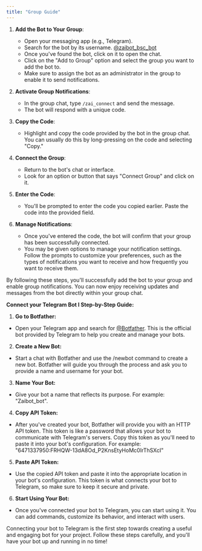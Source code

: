 ```yaml
---
title: "Group Guide"
---
```


1. **Add the Bot to Your Group**:

   - Open your messaging app (e.g., Telegram).
   - Search for the bot by its username. [@zaibot_bsc_bot](https://t.me/zaibot_bsc_bot)
   - Once you've found the bot, click on it to open the chat.
   - Click on the "Add to Group" option and select the group you want to add the bot to.
   - Make sure to assign the bot as an administrator in the group to enable it to send notifications.

2. **Activate Group Notifications**:

   - In the group chat, type `/zai_connect` and send the message.
   - The bot will respond with a unique code.

3. **Copy the Code**:

   - Highlight and copy the code provided by the bot in the group chat. You can usually do this by long-pressing on the code and selecting "Copy."

4. **Connect the Group**:

   - Return to the bot's chat or interface.
   - Look for an option or button that says "Connect Group" and click on it.

5. **Enter the Code**:

   - You'll be prompted to enter the code you copied earlier. Paste the code into the provided field.

6. **Manage Notifications**:
   - Once you've entered the code, the bot will confirm that your group has been successfully connected.
   - You may be given options to manage your notification settings. Follow the prompts to customize your preferences, such as the types of notifications you want to receive and how frequently you want to receive them.

By following these steps, you'll successfully add the bot to your group and enable group notifications. You can now enjoy receiving updates and messages from the bot directly within your group chat.

**Connect your Telegram Bot I Step-by-Step Guide:**

1. **Go to Botfather:** 
- Open your Telegram app and search for [@Botfather](https://t.me/botfather). This is the official bot provided by Telegram to help you create and manage your bots.

2. **Create a New Bot:**
- Start a chat with Botfather and use the /newbot command to create a new bot. Botfather will guide you through the process and ask you to provide a name and username for your bot.

3. **Name Your Bot:**
- Give your bot a name that reflects its purpose. For example: "Zaibot_bot".

4. **Copy API Token:**
- After you've created your bot, Botfather will provide you with an HTTP API token. This token is like a password that allows your bot to communicate with Telegram's servers. Copy this token as you'll need to paste it into your bot's configuration. For example: "6471337950:FRHQW-13dA8Od_P2KnsEtyHoMc0IrThSXcI"

5. **Paste API Token:**
- Use the copied API token and paste it into the appropriate location in your bot's configuration. This token is what connects your bot to Telegram, so make sure to keep it secure and private.

6. **Start Using Your Bot:** 
- Once you've connected your bot to Telegram, you can start using it. You can add commands, customize its behavior, and interact with users.

Connecting your bot to Telegram is the first step towards creating a useful and engaging bot for your project. Follow these steps carefully, and you'll have your bot up and running in no time!
